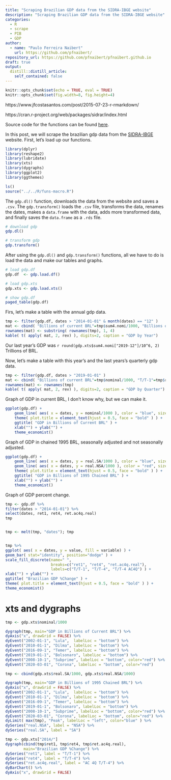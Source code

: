 ```yaml
---
title: "Scraping Brazilian GDP data from the SIDRA-IBGE website"
description: "Scraping Brazilian GDP data from the SIDRA-IBGE website"
categories:
  - R
  - scrape
  - PIB
  - GDP
author:
  - name: "Paulo Ferreira Naibert"
    url: https://github.com/pfnaibert/
repository_url: https://github.com/pfnaibert/pfnaibert.github.io
draft: true
output:
  distill::distill_article:
    self_contained: false
---
```


```r
knitr::opts_chunk$set(echo = TRUE, eval = TRUE)
knitr::opts_chunk$set(fig.width=8, fig.height=4)
```

https://www.jfcostasantos.com/post/2015-07-23-r-rmarkdown/

https://cran.r-project.org/web/packages/sidrar/index.html

Source code for the functions can be found [here](https://github.com/pfnaibert/pfnaibert.github.io/tree/master/R).

In this post, we will scrape the brazilian gdp data from the [SIDRA-IBGE](https://sidra.ibge.gov.br/) website.
First, let's load up our functions.

```r
library(dplyr)
library(reshape2)
library(lubridate)
library(xts)
library(dygraphs)
library(ggplot2)
library(ggthemes)
```

```r
ls()
source("../../R/funs-macro.R")
```

The `gdp.dl()` function, downloads the data from the website and saves a `.csv`.
The `gdp.transform()` loads the `.csv` file, transforms the data, renames the dates, makes a `data.frame` with the data, adds more transformed data, and finally saves the `data.frame` as a `.rds` file.

```r
# download gdp
gdp.dl()

# transform gdp
gdp.transform()
```

After using the `gdp.dl()` and `gdp.transform()` functions, all we have to do is load the data and make our tables and graphs.

```r
# load gdp.df
gdp.df  <- gdp.load.df()

# load gdp.xts
gdp.xts <- gdp.load.xts()

# show gdp.df
paged_table(gdp.df)
```

Firs, let's make a table with the annual gdp data.

```r
tmp <- filter(gdp.df, dates > "2014-01-01" & month(dates) == "12" )
mat <- cbind( "Billions of current BRL"=tmp$sum4.nomi/1000, "Billions of 1995 BRL"=tmp$sum4.real/1000, "AC 4Q T/T-4"=tmp$ret.ac4q.real)
rownames(mat) <- substring( rownames(tmp), 1, 4)
kable( t( apply( mat, 2, rev) ), digits=2, caption = "GDP by Year")


```

Our last year's GDP was `r round(gdp.xts$sum4.nomi["2019-12"]/10^6, 2)` Trillions of BRL.

Now, let's make a table with this year's and the last years's quarterly gdp data.

```r
tmp <- filter(gdp.df, dates > "2019-01-01" )
mat <- cbind( "Billions of current BRL"=tmp$nominal/1000, "T/T-1"=tmp$ret1, "T/T-4"=tmp$ret4, "AC 4Q T/T-4"=tmp$ret.ac4q.real)
rownames(mat) <- rownames(tmp)
kable( t( apply( mat, 2, rev) ), digits=2, caption = "GDP by Quarter")
```

Graph of GDP in current BRL, I don't know why, but we can make it.

```r
ggplot(gdp.df) +
    geom_line( aes( x = dates, y = nominal/1000 ), color = "blue", size=1 ) +
    theme( plot.title = element_text(hjust = 0.5, face = "bold" ) ) +
    ggtitle( "GDP in Billions of Current BRL" ) +
    xlab("") + ylab("") +
	theme_economist()
```

Graph of GDP in chained 1995 BRL, seasonally adjusted and not seasonally adjusted.

```r
ggplot(gdp.df) +
    geom_line( aes( x = dates, y = real.SA/1000 ), color = "blue", size=1 ) +
    geom_line( aes( x = dates, y = real.NSA/1000 ), color = "red", size=1 ) +
    theme( plot.title = element_text(hjust = 0.5, face = "bold" ) ) +
    ggtitle( "GDP in Billions of 1995 Chained BRL" ) +
    xlab("") + ylab("") +
	theme_economist()
```

Graph of GDP percent change.

```r
tmp <- gdp.df %>%
filter(dates > "2014-01-01") %>%
select(dates, ret1, ret4, ret.ac4q.real)
tmp


tmp <- melt(tmp, "dates"); tmp


tmp %>%
ggplot( aes( x = dates, y = value, fill = variable) ) +
geom_bar( stat="identity", position="dodge" ) +
scale_fill_discrete(name=" ",
					breaks=c("ret1", "ret4", "ret.ac4q.real"),
					labels=c("T/T-1", "T/T-4", "T/T-4 AC4Q") ) +
xlab("") + ylab("") +
ggtitle( "Brazilian GDP %Change" ) +
theme( plot.title = element_text(hjust = 0.5, face = "bold" ) ) +
theme_economist()
```


# xts and dygraphs


```r
tmp <- gdp.xts$nominal/1000

dygraph(tmp, main="GDP in Billions of Current BRL") %>%
dyAxis("x", drawGrid = FALSE) %>%
dyEvent("2002-01-1", "Lula",  labelLoc = "bottom") %>%
dyEvent("2010-01-1", "Dilma", labelLoc = "bottom") %>%
dyEvent("2016-09-1", "Temer", labelLoc = "bottom") %>%
dyEvent("2019-01-1", "Bolsonaro", labelLoc = "bottom") %>%
dyEvent("2008-10-1", "Subprime", labelLoc = "bottom", color="red") %>%
dyEvent("2020-03-01", "Corona", labelLoc = "bottom", color="red")
```

```r
tmp <- cbind(gdp.xts$real.SA/1000, gdp.xts$real.NSA/1000)

dygraph(tmp, main="GDP in Billions of 1995 Chained BRL") %>%
dyAxis("x", drawGrid = FALSE) %>%
dyEvent("2002-01-1", "Lula",  labelLoc = "bottom") %>%
dyEvent("2010-01-1", "Dilma", labelLoc = "bottom") %>%
dyEvent("2016-09-1", "Temer", labelLoc = "bottom") %>%
dyEvent("2019-01-1", "Bolsonaro", labelLoc = "bottom") %>%
dyEvent("2008-10-1", "Subprime", labelLoc = "bottom", color="red") %>%
dyEvent("2020-03-01", "Corona", labelLoc = "bottom", color="red") %>%
dyLimit( max(tmp), "Peak", labelLoc = "left", color="blue" ) %>%
dySeries("real.NSA", label = "NSA") %>%
dySeries("real.SA", label = "SA")
```

```r
tmp <- gdp.xts["2014/"]
dygraph(cbind(tmp$ret1, tmp$ret4, tmp$ret.ac4q.real),
	   	main="Brazilian GDP %Change") %>%
dySeries("ret1", label = "T/T-1") %>%
dySeries("ret4", label = "T/T-4") %>%
dySeries("ret.ac4q.real", label = "AC 4Q T/T-4") %>%
dyBarChart() %>%
dyAxis("x", drawGrid = FALSE)
```
